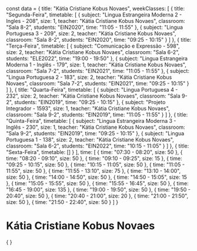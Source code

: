 const data = {
  title: "Kátia Cristiane Kobus Novaes",
  weekClasses: [
    {
      title: "Segunda-Feira",
      timetable: [
        {
          subject: "Lingua Estrangeira Moderna 2 - Ingles - 208",
          size: 1,
          teacher: "Kátia Cristiane Kobus Novaes",
          classroom: "Sala 8-2",
          students: "EIN2020",
          time: "11:05 - 11:55"
        },
        {
          subject: "Lingua Portuguesa 3 - 209",
          size: 2,
          teacher: "Kátia Cristiane Kobus Novaes",
          classroom: "Sala 8-2",
          students: "EIN2020",
          time: "09:25 - 10:15"
        }
      ]
    },
    {
      title: "Terça-Feira",
      timetable: [
        {
          subject: "Comunicação e Expressão - 598",
          size: 2,
          teacher: "Kátia Cristiane Kobus Novaes",
          classroom: "Sala 6-2",
          students: "ELE2022",
          time: "19:00 - 19:50"
        },
        {
          subject: "Lingua Estrangeira Moderna 1 - Inglês - 179",
          size: 1,
          teacher: "Kátia Cristiane Kobus Novaes",
          classroom: "Sala 7-2",
          students: "EIN2021",
          time: "11:05 - 11:55"
        },
        {
          subject: "Lingua Portuguesa 2 - 183",
          size: 2,
          teacher: "Kátia Cristiane Kobus Novaes",
          classroom: "Sala 7-2",
          students: "EIN2021",
          time: "09:25 - 10:15"
        }
      ]
    },
    {
      title: "Quarta-Feira",
      timetable: [
        {
          subject: "Lingua Portuguesa 4 - 232",
          size: 2,
          teacher: "Kátia Cristiane Kobus Novaes",
          classroom: "Sala 9-2",
          students: "EIN2019",
          time: "09:25 - 10:15"
        },
        {
          subject: "Projeto Integrador - 1593",
          size: 1,
          teacher: "Kátia Cristiane Kobus Novaes",
          classroom: "Sala 9-2",
          students: "EIN2019",
          time: "11:05 - 11:55"
        }
      ]
    },
    {
      title: "Quinta-Feira",
      timetable: [
        {
          subject: "Lingua Estrangeira Moderna 3 - Inglês - 230",
          size: 1,
          teacher: "Kátia Cristiane Kobus Novaes",
          classroom: "Sala 9-2",
          students: "EIN2019",
          time: "09:25 - 10:15"
        },
        {
          subject: "Lingua Portuguesa 1 - 138",
          size: 2,
          teacher: "Kátia Cristiane Kobus Novaes",
          classroom: "Sala 6-2",
          students: "EIN2022",
          time: "10:15 - 11:05"
        }
      ]
    },
    {
      title: "Sexta-Feira",
      timetable: []
    }
  ],
  time: [
    {
      time: "07:30 - 08:20",
      size: 50
    },
    {
      time: "08:20 - 09:10",
      size: 50
    },
    {
      time: "09:10 - 09:25",
      size: 15
    },
    {
      time: "09:25 - 10:15",
      size: 50
    },
    {
      time: "10:15 - 11:05",
      size: 50
    },
    {
      time: "11:05 - 11:55",
      size: 50
    },
    {
      time: "11:55 - 13:10",
      size: 75
    },
    {
      time: "13:10 - 14:00",
      size: 50
    },
    {
      time: "14:00 - 14:50",
      size: 50
    },
    {
      time: "14:50 - 15:05",
      size: 15
    },
    {
      time: "15:05 - 15:55",
      size: 50
    },
    {
      time: "15:55 - 16:45",
      size: 50
    },
    {
      time: "16:45 - 19:00",
      size: 135
    },
    {
      time: "19:00 - 19:50",
      size: 50
    },
    {
      time: "19:50 - 20:40",
      size: 50
    },
    {
      time: "20:40 - 21:00",
      size: 20
    },
    {
      time: "21:00 - 21:50",
      size: 50
    },
    {
      time: "21:50 - 22:40",
      size: 50
    }
  ]
}

# Kátia Cristiane Kobus Novaes

<div>
    {
        <Grid
            title={data.title} 
            weekClasses={data.weekClasses} 
            time={data.time}
        />
    }
</div>